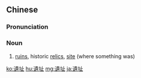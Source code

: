 {{also|遗址}}
==Chinese==
{{zh-forms|s=遗址}}

===Pronunciation===
{{zh-pron
|m=yízhǐ
|c=
|mn=qz,tw,zz:ûi-chí/xm:î-chí
|cat=n
}}

===Noun===
{{zh-noun}}

# [[ruins]], historic [[relics]], [[site]] (where something was)

[[ko:遺址]]
[[hu:遺址]]
[[mg:遺址]]
[[ja:遺址]]